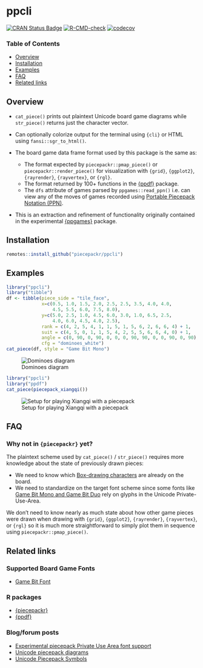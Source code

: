 # ppcli

[![CRAN Status Badge](https://www.r-pkg.org/badges/version/ppcli)](https://cran.r-project.org/package=ppcli)
[![R-CMD-check](https://github.com/piecepackr/ppcli/workflows/R-CMD-check/badge.svg)](https://github.com/piecepackr/ppcli/actions)
[![codecov](https://codecov.io/github/piecepackr/ppcli/branch/main/graph/badge.svg)](https://app.codecov.io/github/piecepackr/ppcli)

### Table of Contents

* [Overview](#overview)
* [Installation](#installation)
* [Examples](#examples)
* [FAQ](#faq)
* [Related links](#links)

## <a name="overview">Overview</a>

* `cat_piece()` prints out plaintext Unicode board game diagrams while `str_piece()` returns just the character vector.
* Can optionally colorize output for the terminal using `{cli}` or HTML using `fansi::sgr_to_html()`.
* The board game data frame format used by this package is the same as:

  + The format expected by `piecepackr::pmap_piece()` or `piecepackr::render_piece()` for visualization
    with `{grid}`, `{ggplot2}`, `{rayrender}`, `{rayvertex}`, or `{rgl}`.
  + The format returned by 100+ functions in the [{ppdf}](https://www.github.com/piecepackr/ppdf) package.
  + The `dfs` attribute of games parsed by `ppgames::read_ppn()` i.e. can view any of the moves of games recorded using [Portable Piecepack Notation (PPN)](https://trevorldavis.com/piecepackr/portable-piecepack-notation.html).

* This is an extraction and refinement of functionality originally contained in the experimental [{ppgames}](https://www.github.com/piecepackr/ppgames) package.

## <a name="installation">Installation</a>

```r
remotes::install_github("piecepackr/ppcli")
```

## <a name="examples">Examples</a>

``` .r
library("ppcli")
library("tibble")
df <- tibble(piece_side = "tile_face",
             x=c(0.5, 1.0, 1.5, 2.0, 2.5, 2.5, 3.5, 4.0, 4.0,
                 4.5, 5.5, 6.0, 7.5, 8.0),
             y=c(5.0, 2.5, 1.0, 4.5, 6.0, 3.0, 1.0, 6.5, 2.5,
                 4.0, 6.0, 4.5, 4.0, 2.5),
             rank = c(4, 2, 5, 4, 1, 1, 5, 1, 5, 6, 2, 6, 6, 4) + 1,
             suit = c(4, 5, 0, 1, 1, 5, 4, 2, 5, 5, 6, 6, 4, 0) + 1,
             angle = c(0, 90, 0, 90, 0, 0, 0, 90, 90, 0, 0, 90, 0, 90),
             cfg = "dominoes_white")
cat_piece(df, style = "Game Bit Mono")
```

![Dominoes diagram](https://github.com/trevorld/game-bit-font/blob/main/png/dominoes_mono.png?raw=true)


``` .r
library("ppcli")
library("ppdf")
cat_piece(piecepack_xiangqi())
```

![Setup for playing Xiangqi with a piecepack](https://trevorldavis.com/share/piecepack/unicode_xiangqi.png)

## <a name="faq">FAQ</a>

### Why not in `{piecepackr}` yet?

The plaintext scheme used by `cat_piece()` / `str_piece()` requires more knowledge about the state of previously drawn pieces:

  + We need to know which [Box-drawing characters](https://en.wikipedia.org/wiki/Box-drawing_character) are already on the board.
  + We need to standardize on the target font scheme since some fonts like [Game Bit Mono and Game Bit Duo](https://github.com/trevorld/game-bit-font) rely on glyphs in the Unicode Private-Use-Area.

We don't need to know nearly as much state about how other game pieces were drawn when drawing with `{grid}`, `{ggplot2}`, `{rayrender}`, `{rayvertex}`, or `{rgl}` so it is much more straightforward to simply plot them in sequence using `piecepackr::pmap_piece()`.

## <a name="links">Related links</a>

### Supported Board Game Fonts

* [Game Bit Font](https://github.com/trevorld/game-bit-font)

### R packages

* [{piecepackr}](https://github.com/piecepackr/piecepackr)
* [{ppdf}](https://github.com/piecepackr/ppdf)

### Blog/forum posts

* [Experimental piecepack Private Use Area font support](https://boardgamegeek.com/thread/2744191/experimental-piecepack-private-use-area-font-suppo)
* [Unicode piecepack diagrams](https://trevorldavis.com/piecepackr/unicode-piecepack-diagrams.html)
* [Unicode Piecepack Symbols](https://trevorldavis.com/piecepackr/unicode-piecepack-symbols.html)
